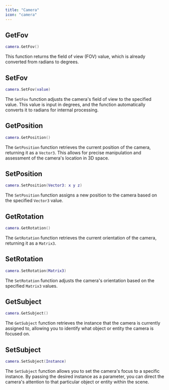 ```yaml
---
title: "Camera"
icon: "camera"
---
```


## GetFov

```lua
camera.GetFov()
```

This function returns the field of view (FOV) value, which is already converted from radians to degrees.

## SetFov

```lua
camera.SetFov(value)
```

The `SetFov` function adjusts the camera's field of view to the specified value. This value is input in degrees, and the function automatically converts it to radians for internal processing.

## GetPosition

```lua
camera.GetPosition()
```

The `GetPosition` function retrieves the current position of the camera, returning it as a `Vector3`. This allows for precise manipulation and assessment of the camera's location in 3D space.

## SetPosition

```lua
camera.SetPosition(Vector3: x y z)
```

The `SetPosition` function assigns a new position to the camera based on the specified `Vector3` value.

## GetRotation

```lua
camera.GetRotation()
```

The `GetRotation` function retrieves the current orientation of the camera, returning it as a `Matrix3`.

## SetRotation

```lua
camera.SetRotation(Matrix3)
```

The `SetRotation` function adjusts the camera's orientation based on the specified `Matrix3` values.

## GetSubject

```lua
camera.GetSubject()
```

The `GetSubject` function retrieves the instance that the camera is currently assigned to, allowing you to identify what object or entity the camera is focused on.

## SetSubject

```lua
camera.SetSubject(Instance)
```

The `SetSubject` function allows you to set the camera's focus to a specific instance. By passing the desired instance as a parameter, you can direct the camera's attention to that particular object or entity within the scene.